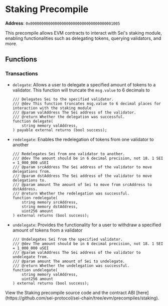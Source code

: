 
# Staking Precompile

**Address**: `0x0000000000000000000000000000000000001005`

This precompile allows EVM contracts to interact with Sei's staking module, enabling functionalities such as delegating tokens, querying validators, and more.

## Functions

### Transactions
- `delegate`: Allows a user to delegate a specified amount of tokens to a validator. This function will truncate the `msg.value` to 6 decimals to 

  ```solidity
  /// Delegates Sei to the specified validator.
  /// @dev This function truncates msg.value to 6 decimal places for interaction with the staking module
  /// @param valAddress The Sei address of the validator.
  /// @return Whether the delegation was successful.
  function delegate(
      string memory valAddress,
  ) payable external returns (bool success);
  ```

- `redelegate`: Enables the redelegation of tokens from one validator to another

  ```solidity
  /// Redelegates Sei from one validator to another.
  /// @dev The amount should be in 6 decimal precision, not 18. 1 SEI = 1_000_000 uSEI
  /// @param srcAddress The Sei address of the validator to move delegations from.
  /// @param dstAddress The Sei address of the validator to move delegations to.
  /// @param amount The amount of Sei to move from srcAddress to dstAddress.
  /// @return Whether the redelegation was successful.
  function redelegate(
      string memory srcAddress,
      string memory dstAddress,
      uint256 amount
  ) external returns (bool success);
  ```

- `undelegate`: Provides the functionality for a user to withdraw a specified amount of tokens from a validator
  ```solidity
  /// Undelegates Sei from the specified validator.
  /// @dev The amount should be in 6 decimal precision, not 18. 1 SEI = 1_000_000 uSEI
  /// @param valAddress The Sei address of the validator to undelegate from.
  /// @param amount The amount of Sei to undelegate.
  /// @return Whether the undelegation was successful.
  function undelegate(
      string memory valAddress,
      uint256 amount
  ) external returns (bool success);
  ```

<Callout type="info">
  View the Staking precompile source code and the contract ABI
  [here](https://github.com/sei-protocol/sei-chain/tree/evm/precompiles/staking).
</Callout>
